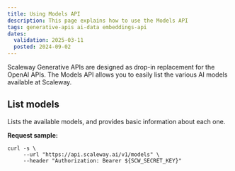 ```yaml
---
title: Using Models API
description: This page explains how to use the Models API
tags: generative-apis ai-data embeddings-api
dates:
  validation: 2025-03-11
  posted: 2024-09-02
---
```


Scaleway Generative APIs are designed as drop-in replacement for the OpenAI APIs.
The Models API allows you to easily list the various AI models available at Scaleway.

## List models

Lists the available models, and provides basic information about each one.

**Request sample:**

```
curl -s \
     --url "https://api.scaleway.ai/v1/models" \
     --header "Authorization: Bearer ${SCW_SECRET_KEY}"
```